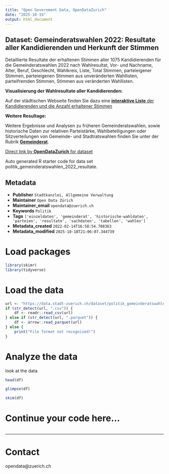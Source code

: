 ```yaml
---
title: "Open Government Data, OpenDataZurich"
date: "2025-10-19"
output: html_document
---
```


## Dataset: Gemeinderatswahlen 2022: Resultate aller Kandidierenden und Herkunft der Stimmen

Detaillierte Resultate der erhaltenen Stimmen aller 1075 Kandidierenden für die Gemeinderatswahlen 2022 nach Wahlresultat, Vor- und Nachname, Alter, Beruf, Geschlecht, Wahlkreis, Liste, Total Stimmen, parteieigener Stimmen, parteieigenen Stimmen aus unveränderten Wahllisten, parteifremden Stimmen, Stimmen aus veränderten Wahllisten.



**Visualisierung der Wahlresultate aller Kandidierenden:**

Auf der städtischen Webseite finden Sie dazu eine [**interaktive Liste** der Kandidierenden und die Anzahl erhaltener Stimmen](
https://www.stadt-zuerich.ch/de/politik-und-verwaltung/statistik-und-daten/daten/politik-und-verwaltung/politik/wahlen/gemeinderatswahlen/kandidierendenliste-gemeinderat.html)




[]()

**Weitere Resultage:**

Weitere Ergebnisse und Analysen zu früheren Gemeinderatswahlen, sowie historische Daten zur relativen Parteistärke, Wahlbeteiligungen oder Sitzverteilungen von Gemeinde- und Stadtratswahlen finden Sie unter der Rubrik [**Gemeinderat**](https://www.stadt-zuerich.ch/de/politik-und-verwaltung/statistik-und-daten/daten/politik-und-verwaltung/politik/wahlen/gemeinderatswahlen/gemeinderat.html).

[]()



[Direct link by **OpenDataZurich** for dataset](https://data.stadt-zuerich.ch/dataset/politik_gemeinderatswahlen_2022_resultate)

Auto generated R starter code for data set politik_gemeinderatswahlen_2022_resultate.

## Metadata

- **Publisher** `Stadtkanzlei, Allgemeine Verwaltung`
- **Maintainer** `Open Data Zürich`
- **Maintainer_email** `opendata@zuerich.ch`
- **Keywords** `Politik`
- **Tags** `['einzeldaten', 'gemeinderat', 'historische-wahldaten', 'parteien', 'resultate', 'sachdaten', 'tabellen', 'wahlen']`
- **Metadata_created** `2022-02-14T16:58:54.708363`
- **Metadata_modified** `2025-10-18T21:06:07.344739`


# Load packages

```r
library(skimr)
library(tidyverse)
```

# Load the data

```r
url <- "https://data.stadt-zuerich.ch/dataset/politik_gemeinderatswahlen_2022_resultate/download/GRW_2022_resultate_kandidierende_und_herkunft_der_stimmen.csv"
if (str_detect(url, ".csv")) {
    df <- readr::read_csv(url)
} else if (str_detect(url, ".parquet")) {
    df <- arrow::read_parquet(url)
} else {
    print("File format not recognised!")
}
```

# Analyze the data

look at the data
```r
head(df)
```

```r
glimpse(df)
```

```r
skim(df)
```

# Continue your code here...

```r

```

------------------------------------------------------------------------

# Contact

opendata@zuerich.ch
